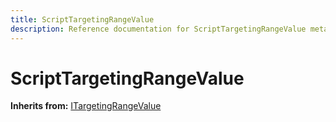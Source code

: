 ```yaml
---
title: ScriptTargetingRangeValue
description: Reference documentation for ScriptTargetingRangeValue meta class
---
```



# ScriptTargetingRangeValue

**Inherits from:** [ITargetingRangeValue](/classes/itargetingrangevalue)

<ClassDetails file="/db/classes/ScriptTargetingRangeValue.c6268a6b881d.json" />
